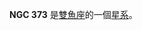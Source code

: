 {{NGCInfoBox|NGCID=NGC 373|發現者=Dreyer|發現日期=1876年12月12日|其他編號=|曆元=J2000.0|赤經=1時6分58.3秒
|赤緯=32°18'32"|星座=雙魚座|星體=星系|星等=14.9|表面亮度=13|藍等=15.9}}

'''NGC 373''' 是[[雙魚座|雙魚座]]的一個[[星系|星系]]。

{{NGCReference|373}}
{{Catalogs|NGC=373}}

{{Galaxy-stub}}